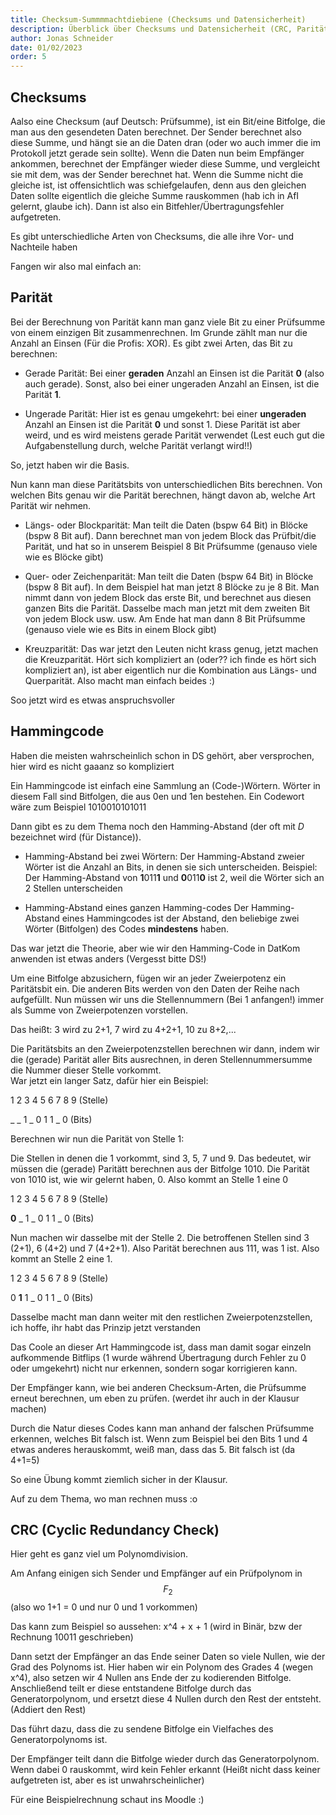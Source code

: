 ```yaml
---
title: Checksum-Summmmachtdiebiene (Checksums und Datensicherheit)
description: Überblick über Checksums und Datensicherheit (CRC, Parität, Hammingcode)
author: Jonas Schneider
date: 01/02/2023
order: 5
---
```

## Checksums 
Aalso eine Checksum (auf Deutsch: Prüfsumme), ist ein Bit/eine Bitfolge, die man aus den gesendeten Daten berechnet.
Der Sender berechnet also diese Summe, und hängt sie an die Daten dran (oder wo auch immer die im Protokoll jetzt gerade sein sollte).
Wenn die Daten nun beim Empfänger ankommen, berechnet der Empfänger wieder diese Summe, und vergleicht sie mit dem, was der Sender berechnet hat.
Wenn die Summe nicht die gleiche ist, ist offensichtlich was schiefgelaufen, denn aus den gleichen Daten sollte eigentlich die gleiche Summe rauskommen (hab ich in AfI gelernt, glaube ich).
Dann ist also ein Bitfehler/Übertragungsfehler aufgetreten. 

Es gibt unterschiedliche Arten von Checksums, die alle ihre Vor- und Nachteile haben

Fangen wir also mal einfach an:

## **Parität**
Bei der Berechnung von Parität kann man ganz viele Bit zu einer Prüfsumme von einem einzigen Bit zusammenrechnen.
Im Grunde zählt man nur die Anzahl an Einsen (Für die Profis: XOR).
Es gibt zwei Arten, das Bit zu berechnen:

- Gerade Parität:
  Bei einer **geraden** Anzahl an Einsen ist die Parität **0** (also auch gerade).
  Sonst, also bei einer ungeraden Anzahl an Einsen, ist die Parität **1**.

- Ungerade Parität:
  Hier ist es genau umgekehrt: bei einer **ungeraden** Anzahl an Einsen ist die Parität **0** und sonst 1.
  Diese Parität ist aber weird, und es wird meistens gerade Parität verwendet (Lest euch gut die Aufgabenstellung durch, welche Parität verlangt wird!!)

So, jetzt haben wir die Basis.

Nun kann man diese Paritätsbits von unterschiedlichen Bits berechnen. 
Von welchen Bits genau wir die Parität berechnen, hängt davon ab, welche Art Parität wir nehmen.

- Längs- oder Blockparität:
  Man teilt die Daten (bspw 64 Bit) in Blöcke (bspw 8 Bit auf). Dann berechnet man von jedem Block das Prüfbit/die Parität, und hat so in unserem Beispiel 8 Bit Prüfsumme (genauso viele wie es Blöcke gibt)

- Quer- oder Zeichenparität:
  Man teilt die Daten (bspw 64 Bit) in Blöcke (bspw 8 Bit auf). In dem Beispiel hat man jetzt 8 Blöcke zu je 8 Bit.
  Man nimmt dann von jedem Block das erste Bit, und berechnet aus diesen ganzen Bits die Parität. Dasselbe mach man jetzt mit dem zweiten Bit von jedem Block usw. usw.
  Am Ende hat man dann 8 Bit Prüfsumme (genauso viele wie es Bits in einem Block gibt)

- Kreuzparität:
  Das war jetzt den Leuten nicht krass genug, jetzt machen die Kreuzparität. Hört sich kompliziert an (oder?? ich finde es hört sich kompliziert an), ist aber eigentlich nur die Kombination aus Längs- und Querparität.
  Also macht man einfach beides :)

Soo jetzt wird es etwas anspruchsvoller

## **Hammingcode**
Haben die meisten wahrscheinlich schon in DS gehört, aber versprochen, hier wird es nicht gaaanz so kompliziert

Ein Hammingcode ist einfach eine Sammlung an (Code-)Wörtern. Wörter in diesem Fall sind Bitfolgen, die aus 0en und 1en bestehen.
Ein Codewort wäre zum Beispiel 1010010101011

Dann gibt es zu dem Thema noch den Hamming-Abstand (der oft mit $D$ bezeichnet wird (für Distance)).

- Hamming-Abstand bei zwei Wörtern:
  Der Hamming-Abstand zweier Wörter ist die Anzahl an Bits, in denen sie sich unterscheiden.
  Beispiel: Der Hamming-Abstand von **1**011**1** und **0**011**0** ist 2, weil die Wörter sich an 2 Stellen unterscheiden

- Hamming-Abstand eines ganzen Hamming-codes
  Der Hamming-Abstand eines Hammingcodes ist der Abstand, den beliebige zwei Wörter (Bitfolgen) des Codes **mindestens** haben.

Das war jetzt die Theorie, aber wie wir den Hamming-Code in DatKom anwenden ist etwas anders (Vergesst bitte DS!)

Um eine Bitfolge abzusichern, fügen wir an jeder Zweierpotenz ein Paritätsbit ein.
Die anderen Bits werden von den Daten der Reihe nach aufgefüllt. Nun müssen wir uns die Stellennummern (Bei 1 anfangen!) immer als Summe von Zweierpotenzen vorstellen.

Das heißt: 3 wird zu 2+1, 7 wird zu 4+2+1, 10 zu 8+2,...

Die Paritätsbits an den Zweierpotenzstellen berechnen wir dann, indem wir die (gerade) Parität aller Bits ausrechnen, in deren Stellennummersumme die Nummer dieser Stelle vorkommt.\
War jetzt ein langer Satz, dafür hier ein Beispiel:

1 2 3 4 5 6 7 8 9 (Stelle)

_ _ 1 _ 0 1 1 _ 0 (Bits)

Berechnen wir nun die Parität von Stelle 1:

Die Stellen in denen die 1 vorkommt, sind 3, 5, 7 und 9. Das bedeutet, wir müssen die (gerade) Paritätt berechnen aus der Bitfolge 1010.
Die Parität von 1010 ist, wie wir gelernt haben, 0. Also kommt an Stelle 1 eine 0

1 2 3 4 5 6 7 8 9 (Stelle)

**0** _ 1 _ 0 1 1 _ 0 (Bits)

Nun machen wir dasselbe mit der Stelle 2. Die betroffenen Stellen sind 3 (2+1), 6 (4+2) und 7 (4+2+1). 
Also Parität berechnen aus 111, was 1 ist. Also kommt an Stelle 2 eine 1.

1 2 3 4 5 6 7 8 9 (Stelle)

0 **1** 1 _ 0 1 1 _ 0 (Bits)

Dasselbe macht man dann weiter mit den restlichen Zweierpotenzstellen, ich hoffe, ihr habt das Prinzip jetzt verstanden

Das Coole an dieser Art Hammingcode ist, dass man damit sogar einzeln aufkommende Bitflips (1 wurde während Übertragung durch Fehler zu 0 oder umgekehrt) nicht nur erkennen, sondern sogar korrigieren kann.

Der Empfänger kann, wie bei anderen Checksum-Arten, die Prüfsumme erneut berechnen, um eben zu prüfen. (werdet ihr auch in der Klausur machen)

Durch die Natur dieses Codes kann man anhand der falschen Prüfsumme erkennen, welches Bit falsch ist. Wenn zum Beispiel bei den Bits 1 und 4 etwas anderes herauskommt, weiß man, dass das 5. Bit falsch ist (da 4+1=5)

So eine Übung kommt ziemlich sicher in der Klausur.

Auf zu dem Thema, wo man rechnen muss :o

## **CRC (Cyclic Redundancy Check)**

Hier geht es ganz viel um Polynomdivision. 

Am Anfang einigen sich Sender und Empfänger auf ein Prüfpolynom in $$F_2$$ (also wo 1+1 = 0 und nur 0 und 1 vorkommen)

Das kann zum Beispiel so aussehen: x^4 + x + 1 (wird in Binär, bzw der Rechnung 10011 geschrieben)

Dann setzt der Empfänger an das Ende seiner Daten so viele Nullen, wie der Grad des Polynoms ist.
Hier haben wir ein Polynom des Grades 4 (wegen x^4), also setzen wir 4 Nullen ans Ende der zu kodierenden Bitfolge.
Anschließend teilt er diese entstandene Bitfolge durch das Generatorpolynom, und ersetzt diese 4 Nullen durch den Rest der entsteht. (Addiert den Rest)

Das führt dazu, dass die zu sendene Bitfolge ein Vielfaches des Generatorpolynoms ist.

Der Empfänger teilt dann die Bitfolge wieder durch das Generatorpolynom. Wenn dabei 0 rauskommt, wird kein Fehler erkannt (Heißt nicht dass keiner aufgetreten ist, aber es ist unwahrscheinlicher)

Für eine Beispielrechnung schaut ins Moodle :)